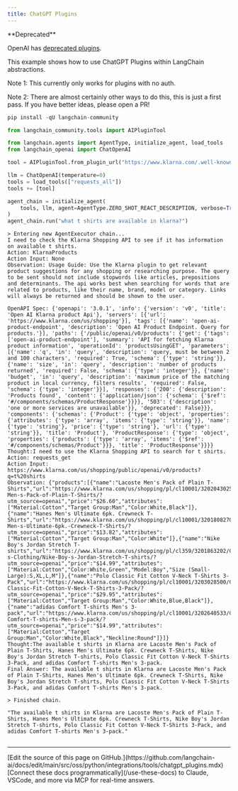 ```yaml
---
title: ChatGPT Plugins
---
```


<Warning>
**Deprecated**

OpenAI has [deprecated plugins](https://openai.com/index/chatgpt-plugins/).

</Warning>

This example shows how to use ChatGPT Plugins within LangChain abstractions.

Note 1: This currently only works for plugins with no auth.

Note 2: There are almost certainly other ways to do this, this is just a first pass. If you have better ideas, please open a PR!

```python
pip install -qU langchain-community
```

```python
from langchain_community.tools import AIPluginTool
```

```python
from langchain.agents import AgentType, initialize_agent, load_tools
from langchain_openai import ChatOpenAI
```

```python
tool = AIPluginTool.from_plugin_url("https://www.klarna.com/.well-known/ai-plugin.json")
```

```python
llm = ChatOpenAI(temperature=0)
tools = load_tools(["requests_all"])
tools += [tool]

agent_chain = initialize_agent(
    tools, llm, agent=AgentType.ZERO_SHOT_REACT_DESCRIPTION, verbose=True
)
agent_chain.run("what t shirts are available in klarna?")
```

```output
> Entering new AgentExecutor chain...
I need to check the Klarna Shopping API to see if it has information on available t shirts.
Action: KlarnaProducts
Action Input: None
Observation: Usage Guide: Use the Klarna plugin to get relevant product suggestions for any shopping or researching purpose. The query to be sent should not include stopwords like articles, prepositions and determinants. The api works best when searching for words that are related to products, like their name, brand, model or category. Links will always be returned and should be shown to the user.

OpenAPI Spec: {'openapi': '3.0.1', 'info': {'version': 'v0', 'title': 'Open AI Klarna product Api'}, 'servers': [{'url': 'https://www.klarna.com/us/shopping'}], 'tags': [{'name': 'open-ai-product-endpoint', 'description': 'Open AI Product Endpoint. Query for products.'}], 'paths': {'/public/openai/v0/products': {'get': {'tags': ['open-ai-product-endpoint'], 'summary': 'API for fetching Klarna product information', 'operationId': 'productsUsingGET', 'parameters': [{'name': 'q', 'in': 'query', 'description': 'query, must be between 2 and 100 characters', 'required': True, 'schema': {'type': 'string'}}, {'name': 'size', 'in': 'query', 'description': 'number of products returned', 'required': False, 'schema': {'type': 'integer'}}, {'name': 'budget', 'in': 'query', 'description': 'maximum price of the matching product in local currency, filters results', 'required': False, 'schema': {'type': 'integer'}}], 'responses': {'200': {'description': 'Products found', 'content': {'application/json': {'schema': {'$ref': '#/components/schemas/ProductResponse'}}}}, '503': {'description': 'one or more services are unavailable'}}, 'deprecated': False}}}, 'components': {'schemas': {'Product': {'type': 'object', 'properties': {'attributes': {'type': 'array', 'items': {'type': 'string'}}, 'name': {'type': 'string'}, 'price': {'type': 'string'}, 'url': {'type': 'string'}}, 'title': 'Product'}, 'ProductResponse': {'type': 'object', 'properties': {'products': {'type': 'array', 'items': {'$ref': '#/components/schemas/Product'}}}, 'title': 'ProductResponse'}}}}
Thought:I need to use the Klarna Shopping API to search for t shirts.
Action: requests_get
Action Input: https://www.klarna.com/us/shopping/public/openai/v0/products?q=t%20shirts
Observation: {"products":[{"name":"Lacoste Men's Pack of Plain T-Shirts","url":"https://www.klarna.com/us/shopping/pl/cl10001/3202043025/Clothing/Lacoste-Men-s-Pack-of-Plain-T-Shirts/?utm_source=openai","price":"$26.60","attributes":["Material:Cotton","Target Group:Man","Color:White,Black"]},{"name":"Hanes Men's Ultimate 6pk. Crewneck T-Shirts","url":"https://www.klarna.com/us/shopping/pl/cl10001/3201808270/Clothing/Hanes-Men-s-Ultimate-6pk.-Crewneck-T-Shirts/?utm_source=openai","price":"$13.82","attributes":["Material:Cotton","Target Group:Man","Color:White"]},{"name":"Nike Boy's Jordan Stretch T-shirts","url":"https://www.klarna.com/us/shopping/pl/cl359/3201863202/Children-s-Clothing/Nike-Boy-s-Jordan-Stretch-T-shirts/?utm_source=openai","price":"$14.99","attributes":["Material:Cotton","Color:White,Green","Model:Boy","Size (Small-Large):S,XL,L,M"]},{"name":"Polo Classic Fit Cotton V-Neck T-Shirts 3-Pack","url":"https://www.klarna.com/us/shopping/pl/cl10001/3203028500/Clothing/Polo-Classic-Fit-Cotton-V-Neck-T-Shirts-3-Pack/?utm_source=openai","price":"$29.95","attributes":["Material:Cotton","Target Group:Man","Color:White,Blue,Black"]},{"name":"adidas Comfort T-shirts Men's 3-pack","url":"https://www.klarna.com/us/shopping/pl/cl10001/3202640533/Clothing/adidas-Comfort-T-shirts-Men-s-3-pack/?utm_source=openai","price":"$14.99","attributes":["Material:Cotton","Target Group:Man","Color:White,Black","Neckline:Round"]}]}
Thought:The available t shirts in Klarna are Lacoste Men's Pack of Plain T-Shirts, Hanes Men's Ultimate 6pk. Crewneck T-Shirts, Nike Boy's Jordan Stretch T-shirts, Polo Classic Fit Cotton V-Neck T-Shirts 3-Pack, and adidas Comfort T-shirts Men's 3-pack.
Final Answer: The available t shirts in Klarna are Lacoste Men's Pack of Plain T-Shirts, Hanes Men's Ultimate 6pk. Crewneck T-Shirts, Nike Boy's Jordan Stretch T-shirts, Polo Classic Fit Cotton V-Neck T-Shirts 3-Pack, and adidas Comfort T-shirts Men's 3-pack.

> Finished chain.
```

```output
"The available t shirts in Klarna are Lacoste Men's Pack of Plain T-Shirts, Hanes Men's Ultimate 6pk. Crewneck T-Shirts, Nike Boy's Jordan Stretch T-shirts, Polo Classic Fit Cotton V-Neck T-Shirts 3-Pack, and adidas Comfort T-shirts Men's 3-pack."
```

```python

```

---

<Callout icon="pen-to-square" iconType="regular">
    [Edit the source of this page on GitHub.](https://github.com/langchain-ai/docs/edit/main/src/oss/python/integrations/tools/chatgpt_plugins.mdx)
</Callout>
<Tip icon="terminal" iconType="regular">
    [Connect these docs programmatically](/use-these-docs) to Claude, VSCode, and more via MCP for    real-time answers.
</Tip>
